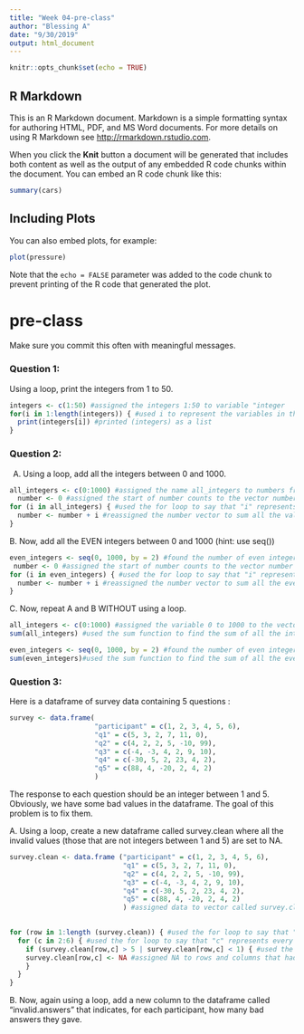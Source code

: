 ```yaml
---
title: "Week 04-pre-class"
author: "Blessing A"
date: "9/30/2019"
output: html_document
---
```


```r
knitr::opts_chunk$set(echo = TRUE)
```

## R Markdown

This is an R Markdown document. Markdown is a simple formatting syntax for authoring HTML, PDF, and MS Word documents. For more details on using R Markdown see <http://rmarkdown.rstudio.com>.

When you click the **Knit** button a document will be generated that includes both content as well as the output of any embedded R code chunks within the document. You can embed an R code chunk like this:

```r
summary(cars)
```

## Including Plots

You can also embed plots, for example:

```r
plot(pressure)
```

Note that the `echo = FALSE` parameter was added to the code chunk to prevent printing of the R code that generated the plot.








# pre-class


Make sure you commit this often with meaningful messages. 




### Question 1:

Using a loop, print the integers from 1 to 50. 
```r
integers <- c(1:50) #assigned the integers 1:50 to variable "integer
for(i in 1:length(integers)) { #used i to represent the variables in the length of integers
  print(integers[i]) #printed (integers) as a list
} 
```

### Question 2:

A.  Using a loop, add all the integers between 0 and 1000.
```r
all_integers <- c(0:1000) #assigned the name all_integers to numbers from 0 to 1,000
  number <- 0 #assigned the start of number counts to the vector number and stating that number count begins at zero 
for (i in all_integers) { #used the for loop to say that "i" represents every variable in the length of the vector all_integers
  number <- number + i #reassigned the number vector to sum all the values of i starting at zero and add i to the previous number
}
```

B. Now, add all the EVEN integers between 0 and 1000 (hint: use seq())
```r
even_integers <- seq(0, 1000, by = 2) #found the number of even integers using the seq() function and increasing the sequence by 2 to get only even numbers
 number <- 0 #assigned the start of number counts to the vector number and stating that number count begins at zero 
for (i in even_integers) { #used the for loop to say that "i" represents every variable in the even_integers vector
  number <- number + i #reassigned the number vector to sum all the even values of i starting at zero and add i to the previous number
}
```
C. Now, repeat A and B WITHOUT using a loop.
```r
all_integers <- c(0:1000) #assigned the variable 0 to 1000 to the vector all_integers
sum(all_integers) #used the sum function to find the sum of all the integers between 0 and 1000

even_integers <- seq(0, 1000, by = 2) #found the number of even integers using the seq() function and increasing the sequence by 2 to get only even numbers
sum(even_integers)#used the sum function to find the sum of all the even integers between 0 and 1000
```
### Question 3:

Here is a dataframe of survey data containing 5 questions :

```r
survey <- data.frame(
                     "participant" = c(1, 2, 3, 4, 5, 6),
                     "q1" = c(5, 3, 2, 7, 11, 0),
                     "q2" = c(4, 2, 2, 5, -10, 99),
                     "q3" = c(-4, -3, 4, 2, 9, 10),
                     "q4" = c(-30, 5, 2, 23, 4, 2),
                     "q5" = c(88, 4, -20, 2, 4, 2)
                     )
```
The response to each question should be an integer between 1 and 5. Obviously, we have some bad values in the dataframe. The goal of this problem is to fix them.

A. Using a loop, create a new dataframe called survey.clean where all the invalid values (those that are not integers between 1 and 5) are set to NA.
```r
survey.clean <- data.frame ("participant" = c(1, 2, 3, 4, 5, 6),
                            "q1" = c(5, 3, 2, 7, 11, 0),
                            "q2" = c(4, 2, 2, 5, -10, 99),
                            "q3" = c(-4, -3, 4, 2, 9, 10),
                            "q4" = c(-30, 5, 2, 23, 4, 2),
                            "q5" = c(88, 4, -20, 2, 4, 2)
                            ) #assigned data to vector called survey.clean
                   

for (row in 1:length (survey.clean)) { #used the for loop to say that "row" represents every row variable in the survey.clean vector
  for (c in 2:6) { #used the for loop to say that "c" represents every column variable in the survey.clean vector
    if (survey.clean[row,c] > 5 | survey.clean[row,c] < 1) { #used the if statement to select for rows and columns that are between 1 and 5
    survey.clean[row,c] <- NA #assigned NA to rows and columns that had invalid values
    }
  }
}
```
B. Now, again using a loop, add a new column to the dataframe called “invalid.answers” that indicates, for each participant, how many bad answers they gave.
